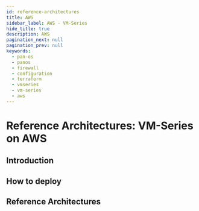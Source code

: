 ```yaml
---
id: reference-architectures
title: AWS
sidebar_label: AWS - VM-Series
hide_title: true
description: AWS
pagination_next: null
pagination_prev: null
keywords:
  - pan-os
  - panos
  - firewall
  - configuration
  - terraform
  - vmseries
  - vm-series
  - aws
---
```


# Reference Architectures: VM-Series on AWS

## Introduction


<ReferenceArchitectureIntro cloudname="AWS" />

## How to deploy


<ReferenceArchitectureInstructions cloudname="AWS" />

## Reference Architectures


<DocCardList />
